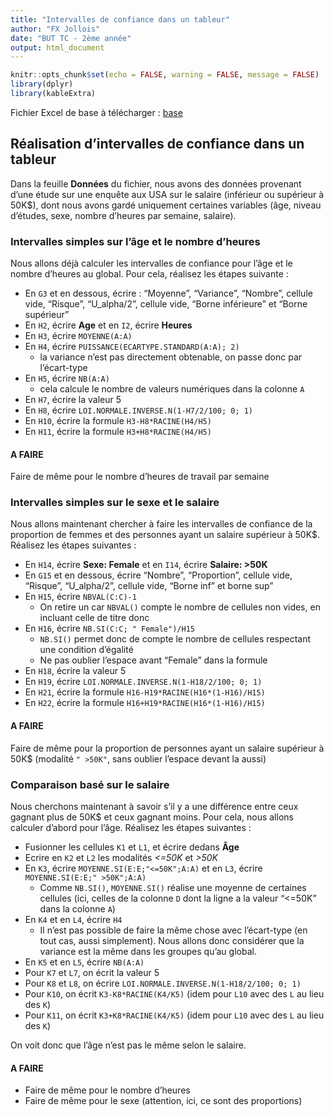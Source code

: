 ```yaml
---
title: "Intervalles de confiance dans un tableur"
author: "FX Jollois"
date: "BUT TC - 2ème année"
output: html_document
---
```


```r
knitr::opts_chunk$set(echo = FALSE, warning = FALSE, message = FALSE)
library(dplyr)
library(kableExtra)
```

Fichier Excel de base à télécharger : [base](base-tp1.xlsx)

## Réalisation d'intervalles de confiance dans un tableur

Dans la feuille **Données** du fichier, nous avons des données provenant d'une étude sur une enquête aux USA sur le salaire (inférieur ou supérieur à 50K$), dont nous avons gardé uniquement certaines variables (âge, niveau d'études, sexe, nombre d'heures par semaine, salaire).

### Intervalles simples sur l'âge et le nombre d'heures

Nous allons déjà calculer les intervalles de confiance pour l'âge et le nombre d'heures au global. Pour cela, réalisez les étapes suivante :

- En `G3` et en dessous, écrire : "Moyenne", "Variance", "Nombre", cellule vide, "Risque", "U_alpha/2", cellule vide, "Borne inférieure" et "Borne supérieur"
- En `H2`, écrire **Age** et en `I2`, écrire **Heures**
- En `H3`, écrire `MOYENNE(A:A)`
- En `H4`, écrire `PUISSANCE(ECARTYPE.STANDARD(A:A); 2)`
  - la variance n'est pas directement obtenable, on passe donc par l'écart-type
- En `H5`, écrire `NB(A:A)`
  - cela calcule le nombre de valeurs numériques dans la colonne `A`
- En `H7`, écrire la valeur $5$
- En `H8`, écrire `LOI.NORMALE.INVERSE.N(1-H7/2/100; 0; 1)`
- En `H10`, écrire la formule `H3-H8*RACINE(H4/H5)`
- En `H11`, écrire la formule `H3+H8*RACINE(H4/H5)`

#### A FAIRE

Faire de même pour le nombre d'heures de travail par semaine

### Intervalles simples sur le sexe et le salaire

Nous allons maintenant chercher à faire les intervalles de confiance de la proportion de femmes et des personnes ayant un salaire supérieur à 50K$. Réalisez les étapes suivantes :

- En `H14`, écrire **Sexe: Female** et en `I14`, écrire **Salaire: >50K**
- En `G15` et en dessous, écrire "Nombre", "Proportion", cellule vide, "Risque", "U_alpha/2", cellule vide, "Borne inf" et borne sup"
- En `H15`, écrire `NBVAL(C:C)-1`
  - On retire un car `NBVAL()` compte le nombre de cellules non vides, en incluant celle de titre donc
- En `H16`, écrire `NB.SI(C:C; " Female")/H15`
  - `NB.SI()` permet donc de compte le nombre de cellules respectant une condition d'égalité
  - Ne pas oublier l'espace avant "Female" dans la formule
- En `H18`, écrire la valeur $5$
- En `H19`, écrire `LOI.NORMALE.INVERSE.N(1-H18/2/100; 0; 1)`
- En `H21`, écrire la formule `H16-H19*RACINE(H16*(1-H16)/H15)`
- En `H22`, écrire la formule `H16+H19*RACINE(H16*(1-H16)/H15)`

#### A FAIRE

Faire de même pour la proportion de personnes ayant un salaire supérieur à 50K$ (modalité `" >50K"`, sans oublier l'espace devant la aussi)


### Comparaison basé sur le salaire

Nous cherchons maintenant à savoir s'il y a une différence entre ceux gagnant plus de 50K$ et ceux gagnant moins. Pour cela, nous allons calculer d'abord pour l'âge. Réalisez les étapes suivantes :

- Fusionner les cellules `K1` et `L1`, et écrire dedans **Âge**
- Ecrire en `K2` et `L2` les modalités *<=50K* et *>50K*
- En `K3`, écrire `MOYENNE.SI(E:E;"<=50K";A:A)` et en `L3`, écrire `MOYENNE.SI(E:E;" >50K";A:A)`
  - Comme `NB.SI()`, `MOYENNE.SI()` réalise une moyenne de certaines cellules (ici, celles de la colonne `D` dont la ligne a la valeur "<=50K" dans la colonne `A`)
- En `K4` et en `L4`, écrire `H4`  
  - Il n'est pas possible de faire la même chose avec l'écart-type (en tout cas, aussi simplement). Nous allons donc considérer que la variance est la même dans les groupes qu'au global. 
- En `K5` et en `L5`, écrire `NB(A:A)`
- Pour `K7` et `L7`, on écrit la valeur $5$ 
- Pour `K8` et `L8`, on écrire `LOI.NORMALE.INVERSE.N(1-H18/2/100; 0; 1)`
- Pour `K10`, on écrit `K3-K8*RACINE(K4/K5)` (idem pour `L10` avec des `L` au lieu des `K`)
- Pour `K11`, on écrit `K3+K8*RACINE(K4/K5)` (idem pour `L10` avec des `L` au lieu des `K`)

On voit donc que l'âge n'est pas le même selon le salaire.

#### A FAIRE

- Faire de même pour le nombre d'heures
- Faire de même pour le sexe (attention, ici, ce sont des proportions)
